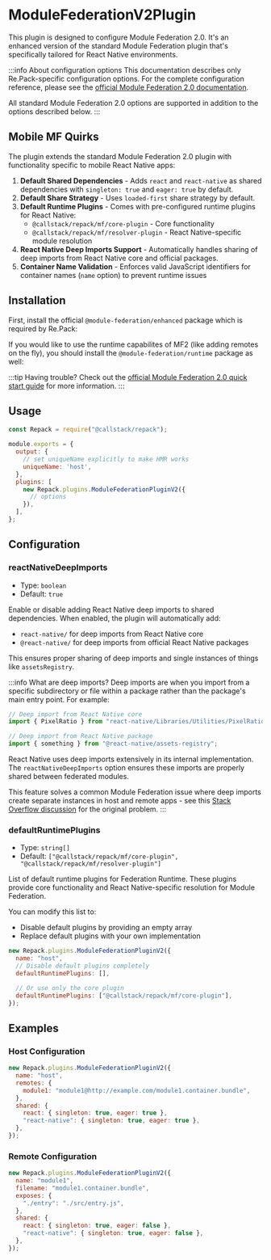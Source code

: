 
# ModuleFederationV2Plugin

This plugin is designed to configure Module Federation 2.0. It's an enhanced version of the standard Module Federation plugin that's specifically tailored for React Native environments.

:::info About configuration options
This documentation describes only Re.Pack-specific configuration options. For the complete configuration reference, please see the [official Module Federation 2.0 documentation](https://module-federation.io/configure/index.html#configuration-overview).

All standard Module Federation 2.0 options are supported in addition to the options described below.
:::


## Mobile MF Quirks

The plugin extends the standard Module Federation 2.0 plugin with functionality specific to mobile React Native apps:

1. **Default Shared Dependencies** - Adds `react` and `react-native` as shared dependencies with `singleton: true` and `eager: true` by default.
2. **Default Share Strategy** - Uses `loaded-first` share strategy by default.
3. **Default Runtime Plugins** - Comes with pre-configured runtime plugins for React Native:
   - `@callstack/repack/mf/core-plugin` - Core functionality
   - `@callstack/repack/mf/resolver-plugin` - React Native-specific module resolution
4. **React Native Deep Imports Support** - Automatically handles sharing of deep imports from React Native core and official packages.
5. **Container Name Validation** - Enforces valid JavaScript identifiers for container names (`name` option) to prevent runtime issues

## Installation

First, install the official `@module-federation/enhanced` package which is required by Re.Pack:


<PackageManagerTabs command="install @module-federation/enhanced" />

If you would like to use the runtime capabilites of MF2 (like adding remotes on the fly), 
you should install the `@module-federation/runtime` package as well:

<PackageManagerTabs command="install @module-federation/runtime" />

:::tip Having trouble?
Check out the [official Module Federation 2.0 quick start guide](https://module-federation.io/guide/start/quick-start.html) for more information.
:::

## Usage

```js title="rspack.config.cjs"
const Repack = require("@callstack/repack");

module.exports = {
  output: {
    // set uniqueName explicitly to make HMR works
    uniqueName: 'host',
  },
  plugins: [
    new Repack.plugins.ModuleFederationPluginV2({
      // options
    }),
  ],
};
```

## Configuration

### reactNativeDeepImports

- Type: `boolean`
- Default: `true`

Enable or disable adding React Native deep imports to shared dependencies. When enabled, the plugin will automatically add:

- `react-native/` for deep imports from React Native core
- `@react-native/` for deep imports from official React Native packages

This ensures proper sharing of deep imports and single instances of things like `assetsRegistry`.

:::info What are deep imports?
Deep imports are when you import from a specific subdirectory or file within a package rather than the package's main entry point. For example:

```js
// Deep import from React Native core
import { PixelRatio } from "react-native/Libraries/Utilities/PixelRatio";

// Deep import from React Native package
import { something } from "@react-native/assets-registry";
```

React Native uses deep imports extensively in its internal implementation. The `reactNativeDeepImports` option ensures these imports are properly shared between federated modules.

This feature solves a common Module Federation issue where deep imports create separate instances in host and remote apps - see this [Stack Overflow discussion](https://stackoverflow.com/questions/65636979/wp5-module-federation-sharing-deep-imports) for the original problem.
:::

### defaultRuntimePlugins

- Type: `string[]`
- Default: `["@callstack/repack/mf/core-plugin", "@callstack/repack/mf/resolver-plugin"]`

List of default runtime plugins for Federation Runtime. These plugins provide core functionality and React Native-specific resolution for Module Federation.

You can modify this list to:

- Disable default plugins by providing an empty array
- Replace default plugins with your own implementation

```js
new Repack.plugins.ModuleFederationPluginV2({
  name: "host",
  // Disable default plugins completely
  defaultRuntimePlugins: [],

  // Or use only the core plugin
  defaultRuntimePlugins: ["@callstack/repack/mf/core-plugin"],
});
```

## Examples

### Host Configuration

```js
new Repack.plugins.ModuleFederationPluginV2({
  name: "host",
  remotes: {
    module1: "module1@http://example.com/module1.container.bundle",
  },
  shared: {
    react: { singleton: true, eager: true },
    "react-native": { singleton: true, eager: true },
  },
});
```

### Remote Configuration

```js
new Repack.plugins.ModuleFederationPluginV2({
  name: "module1",
  filename: "module1.container.bundle",
  exposes: {
    "./entry": "./src/entry.js",
  },
  shared: {
    react: { singleton: true, eager: false },
    "react-native": { singleton: true, eager: false },
  },
});
```
